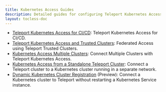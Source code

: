 ```yaml
---
title: Kubernetes Access Guides
description: Detailed guides for configuring Teleport Kubernetes Access.
layout: tocless-doc
---
```


- [Teleport Kubernetes Access for CI/CD](./guides/cicd.mdx): Teleport Kubernetes
  Access for CI/CD.
- [Teleport Kubernetes Access and Trusted Clusters](./guides/federation.mdx):
  Federated Access using Teleport Trusted Clusters.
- [Kubernetes Access Multiple Clusters](./guides/multiple-clusters.mdx):
  Connect Multiple Clusters with Teleport Kubernetes Access.
- [Kubernetes Access from a Standalone Teleport
  Cluster](./guides/standalone-teleport.mdx): Connect a Teleport cluster to a
  Kubernetes cluster running in a separate network.
- [Dynamic Kubernetes Cluster Registration](./guides/dynamic-registration.mdx)
  (Preview): Connect a Kubernetes cluster to Teleport without restarting a
  Kubernetes Service instance. 
